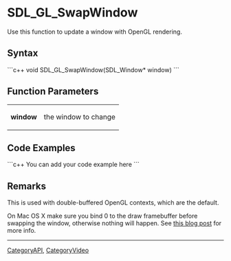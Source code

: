 <!-- pragma section-numbers off -->
<!-- pragma disable-camelcase -->

= SDL_GL_SwapWindow =
Use this function to update a window with OpenGL rendering.


== Syntax ==
```c++
void SDL_GL_SwapWindow(SDL_Window* window)
```

== Function Parameters ==
{|
|'''window'''
|the window to change
|}

== Code Examples ==
```c++
You can add your code example here
```

== Remarks ==
This is used with double-buffered OpenGL contexts, which are the default.

On Mac OS X make sure you bind 0 to the draw framebuffer before swapping the window, otherwise nothing will happen. See [http://renderingpipeline.com/2012/05/nsopenglcontext-flushbuffer-might-not-do-what-you-think/ this blog post] for more info.

----
[[CategoryAPI]], [[CategoryVideo]]
